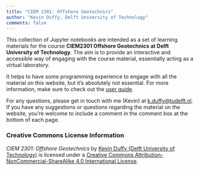 ```yaml
---
title: "CIEM 2301: Offshore Geotechnics"
author: "Kevin Duffy, Delft University of Technology"
comments: false
---
```


This collection of Jupyter notebooks are intended as a set of learning materials for the course **CIEM2301 Offshore Geotechnics at Delft University of Technology**. The aim is to provide an interactive and accessible way of engaging with the course material, essentially acting as a virtual laboratory. 

It helps to have some programming experience to engage with all the material on this website, but it's absolutely not essential. For more information, make sure to check out the [user guide](guide.qmd).

For any questions, please get in touch with me (Kevin) at [k.duffy@tudelft.nl](k.duffy@tudelft.nl). If you have any suggestions or questions regarding the material on the website, you're welcome to include a comment in the comment box at the bottom of each page.


### Creative Commons License Information
*CIEM 2301: Offshore Geotechnics* by [Kevin Duffy (Delft University of Technology)](https://www.tudelft.nl/staff/k.duffy/) is licensed under a [Creative Commons Attribution-NonCommercial-ShareAlike 4.0 International License](http://creativecommons.org/licenses/by-nc-sa/4.0/).
